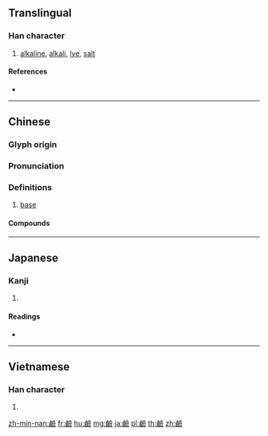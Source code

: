{{character info/new}}
{{also|硷|碱|鹸}}
==Translingual==

===Han character===
{{Han char|rn=197|rad=鹵|as=13|sn=24|four=28686|canj=YWOMO}}

# [[alkaline]], [[alkali]], [[lye]], [[salt]]

====References====
* {{Han ref|kx=1508.040|dkj=47576|dj=2036.050|hdz=74611.210|uh=9E7C|ud=40572|bh=C650|bd=50768}}

----

==Chinese==
{{zh-forms|s=碱|alt=堿,鹻,碱,礆/硷}}
{{wikipedia|lang=zh}}

===Glyph origin===
{{Han etym}}

===Pronunciation===
{{zh-pron
|m=jiǎn
|c=gaan2
|mn=kiⁿ
|mc=y
|oc=y
|cat=
}}

===Definitions===
{{zh-hanzi}}

# {{lb|zh|chemistry}} [[base]]

====Compounds====
{{zh-der|鹼地|鹼度|鹼化|鹼荒|鹼金屬|鹼水|鹼土|鹼土金屬|鹼性|偽麻黃鹼|咖啡鹼|鹼基|古柯鹼|吐根鹼|弱鹼|強鹼|水鹼|汗鹼|洋鹼|燒鹼|生物鹼|石鹼|硫酸菸鹼|純鹼|苛性鹼|茶葉鹼|茶鹼|菸鹼|菸鹼酸|酸鹼值|酸鹼度|鹼中毒|鹼大|鹼性電池|鹼性食品|鹼粽|鹼酐|鹼類|鹽鹼地}}

----

==Japanese==

===Kanji===
{{ja-kanji|grade=|rs=鹵13}}

# {{defn|lang=ja|sort=鹵13}}

====Readings====
* {{ja-readings|on=[[けん]] (ken), [[かん]] (kan), [[せん]] (sen)|kun=[[あく]] (aku)}}

----

==Vietnamese==

===Han character===
{{vi-hantu|[[dảm]]|rs=鹵13}}

# {{defn|lang=vi|sort=鹵13}}

[[zh-min-nan:鹼]]
[[fr:鹼]]
[[hu:鹼]]
[[mg:鹼]]
[[ja:鹼]]
[[pl:鹼]]
[[th:鹼]]
[[zh:鹼]]